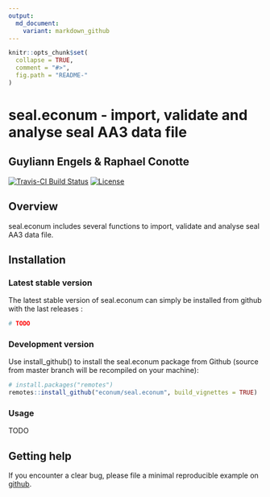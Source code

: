 ```yaml
---
output:
  md_document:
    variant: markdown_github
---
```


<!-- README.md is generated from README.Rmd. Please edit that file -->

```r
knitr::opts_chunk$set(
  collapse = TRUE,
  comment = "#>",
  fig.path = "README-"
)
```


# seal.econum - import, validate and analyse seal AA3 data file

## Guyliann Engels & Raphael Conotte

[![Travis-CI Build Status](https://travis-ci.org/EcoNum/seal.econum.svg?branch=master)](https://travis-ci.org/EcoNum/seal.econum)
[![License](https://img.shields.io/badge/license-GPL-blue.svg)](http://www.gnu.org/licenses/gpl-2.0.html)

## Overview

seal.econum includes several functions to import, validate and analyse seal AA3 data file.

## Installation

### Latest stable version

The latest stable version of seal.econum can simply be installed from github with the last releases :

```r
# TODO
```


### Development version

Use install_github() to install the seal.econum package from Github (source from master branch will be recompiled on your machine):

```r
# install.packages("remotes")
remotes::install_github("econum/seal.econum", build_vignettes = TRUE)
```

### Usage

TODO

## Getting help

If you encounter a clear bug, please file a minimal reproducible example on [github](https://github.com/econum/seal.econum/issues).
